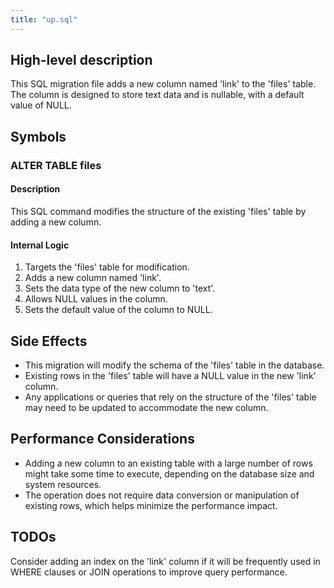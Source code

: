 ```yaml
---
title: "up.sql"
---
```


## High-level description
This SQL migration file adds a new column named 'link' to the 'files' table. The column is designed to store text data and is nullable, with a default value of NULL.

## Symbols

### ALTER TABLE files
#### Description
This SQL command modifies the structure of the existing 'files' table by adding a new column.

#### Internal Logic
1. Targets the 'files' table for modification.
2. Adds a new column named 'link'.
3. Sets the data type of the new column to 'text'.
4. Allows NULL values in the column.
5. Sets the default value of the column to NULL.

## Side Effects
- This migration will modify the schema of the 'files' table in the database.
- Existing rows in the 'files' table will have a NULL value in the new 'link' column.
- Any applications or queries that rely on the structure of the 'files' table may need to be updated to accommodate the new column.

## Performance Considerations
- Adding a new column to an existing table with a large number of rows might take some time to execute, depending on the database size and system resources.
- The operation does not require data conversion or manipulation of existing rows, which helps minimize the performance impact.

## TODOs
Consider adding an index on the 'link' column if it will be frequently used in WHERE clauses or JOIN operations to improve query performance.